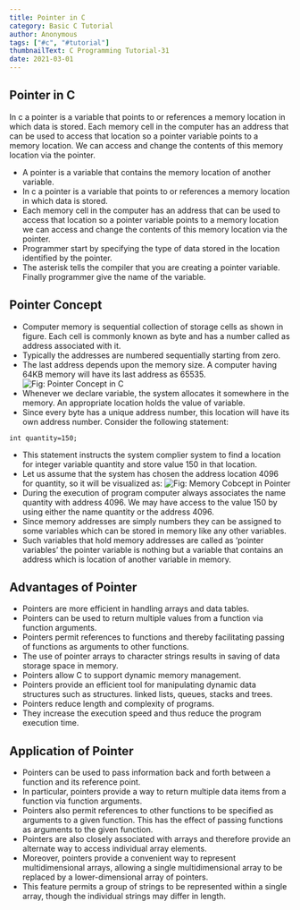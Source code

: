 ```yaml
---
title: Pointer in C
category: Basic C Tutorial
author: Anonymous
tags: ["#c", "#tutorial"]
thumbnailText: C Programming Tutorial-31
date: 2021-03-01
---
```

## Pointer in C
In c a pointer is a variable that points to or references a memory location in which data is stored. Each memory cell in the computer has an address that can be used to access that location so a pointer variable points to a memory location. We can access and change the contents of this memory location via the pointer.

- A pointer is a variable that contains the memory location of another variable.
- In c a pointer is a variable that points to or references a memory location in which data is stored.
- Each memory cell in the computer has an address that can be used to access that location so a pointer variable points to a memory location we can access and change the contents of this memory location via the pointer.
- Programmer start by specifying the type of data stored in the location identified by the pointer.
- The asterisk tells the compiler that you are creating a pointer variable. Finally programmer give the name of the variable.
## Pointer Concept
- Computer memory is sequential collection of storage cells as shown in figure. Each cell is commonly known as byte and has a number called as address associated with it.
- Typically the addresses are numbered sequentially starting from zero.
- The last address depends upon the memory size. A computer having 64KB memory will have its last address as 65535.
![ Fig: Pointer Concept in C](../../assets/cPic/poin.png)
- Whenever we declare variable, the system allocates it somewhere in the memory. An appropriate location holds the value of variable.
- Since every byte has a unique address number, this location will have its own address number. Consider the following statement:
~~~
int quantity=150;

~~~
- This statement instructs the system complier system to find a location for integer variable quantity and store value 150 in that location.
- Let us assume that the system has chosen the address location 4096 for quantity, so it will be visualized as:
![ Fig: Memory Cobcept in Pointer ](../../assets/cPic/poin-2.png)
- During the execution of program computer always associates the name quantity with address 4096. We may have access to the value 150 by using either the name quantity or the address 4096.
- Since memory addresses are simply numbers they can be assigned to some variables which can be stored in memory like any other variables.
- Such variables that hold memory addresses are called as ‘pointer variables’ the pointer variable is nothing but a variable that contains an address which is location of another variable in memory.
## Advantages of Pointer

- Pointers are more efficient in handling arrays and data tables.
- Pointers can be used to return multiple values from a function via function arguments.
- Pointers permit references to functions and thereby facilitating passing of functions as arguments to other functions.
- The use of pointer arrays to character strings results in saving of data storage space in memory.
- Pointers allow C to support dynamic memory management.
- Pointers provide an efficient tool for manipulating dynamic data structures such as structures. linked lists, queues, stacks and trees.
- Pointers reduce length and complexity of programs.
- They increase the execution speed and thus reduce the program execution time.
## Application of Pointer

- Pointers can be used to pass information back and forth between a function and its reference point.
- In particular, pointers provide a way to return multiple data items from a function via function arguments.
- Pointers also permit references to other functions to be specified as arguments to a given function. This has the effect of passing functions as arguments to the given function.
- Pointers are also closely associated with arrays and therefore provide an alternate way to access individual array elements.
- Moreover, pointers provide a convenient way to represent multidimensional arrays, allowing a single multidimensional array to be replaced by a lower-dimensional array of pointers.
- This feature permits a group of strings to be represented within a single array, though the individual strings may differ in length.
